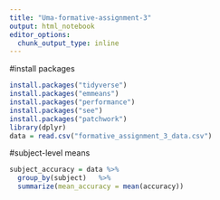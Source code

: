 ```yaml
---
title: "Uma-formative-assignment-3"
output: html_notebook
editor_options: 
  chunk_output_type: inline
---
```

#install packages 
```r
install.packages("tidyverse")
install.packages("emmeans")
install.packages("performance")
install.packages("see")
install.packages("patchwork")
library(dplyr) 
data = read.csv("formative_assignment_3_data.csv")

```

#subject-level means 
```r
subject_accuracy = data %>%  
  group_by(subject)   %>%  
  summarize(mean_accuracy = mean(accuracy))

```

